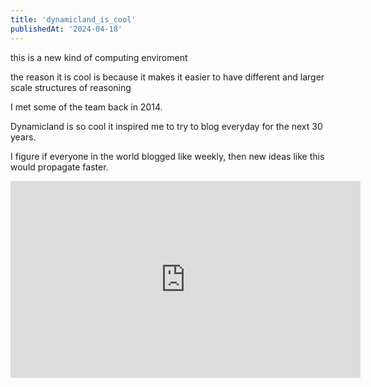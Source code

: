 ```yaml
---
title: 'dynamicland_is_cool'
publishedAt: '2024-04-18'
---
```


this is a new kind of computing enviroment

the reason it is cool is because it makes it easier to have different and larger scale structures of reasoning

I met some of the team back in 2014. 

Dynamicland is so cool it inspired me to try to blog everyday for the next 30 years.

I figure if everyone in the world blogged like weekly, then new ideas like this would propagate faster.

<iframe width="560" height="315" src="https://www.youtube.com/embed/5Q9r-AEzRMA?si=RhTLMunoOX9AMhO8" title="YouTube video player" frameborder="0" allow="accelerometer; autoplay; clipboard-write; encrypted-media; gyroscope; picture-in-picture; web-share" referrerpolicy="strict-origin-when-cross-origin" allowfullscreen></iframe>